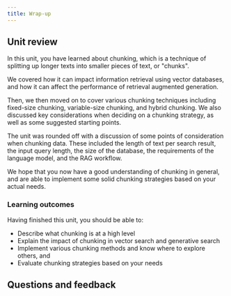 ```yaml
---
title: Wrap-up
---
```



<PreviewUnit />

## <i class="fa-solid fa-chalkboard-user"></i> Unit review

In this unit, you have learned about chunking, which is a technique of splitting up longer texts into smaller pieces of text, or "chunks".

We covered how it can impact information retrieval using vector databases, and how it can affect the performance of retrieval augmented generation.

Then, we then moved on to cover various chunking techniques including fixed-size chunking, variable-size chunking, and hybrid chunking. We also discussed key considerations when deciding on a chunking strategy, as well as some suggested starting points.

The unit was rounded off with a discussion of some points of consideration when chunking data. These included the length of text per search result, the input query length, the size of the database, the requirements of the language model, and the RAG workflow.

We hope that you now have a good understanding of chunking in general, and are able to implement some solid chunking strategies based on your actual needs.

### <i class="fa-solid fa-clipboard-list-check"></i> Learning outcomes

Having finished this unit, you should be able to:
- Describe what chunking is at a high level
- Explain the impact of chunking in vector search and generative search
- Implement various chunking methods and know where to explore others, and
- Evaluate chunking strategies based on your needs

## Questions and feedback


<DocsFeedback/>
